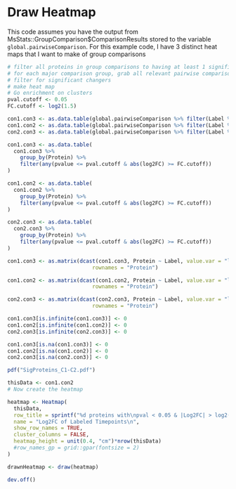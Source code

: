 # Draw Heatmap

This code assumes you have the output from MsStats::GroupComparison$ComparisonResults stored to the variable `global.pairwiseComparison`. For this example code, I have 3 distinct heat maps that I want to make of group comparisons

```r
# filter all proteins in group comparisons to having at least 1 significant changer in for each of our groups
# for each major comparison group, grab all relevant pairwise comparisons
# filter for significant changers
# make heat map
# Go enrichment on clusters
pval.cutoff <- 0.05
FC.cutoff <- log2(1.5)

con1.con3 <- as.data.table(global.pairwiseComparison %>% filter(Label %in% global.regexContrasts[1:5]))
con1.con2 <- as.data.table(global.pairwiseComparison %>% filter(Label %in% global.regexContrasts[6:10]))
con2.con3 <- as.data.table(global.pairwiseComparison %>% filter(Label %in% global.regexContrasts[11:15]))


```


```r

con1.con3 <- as.data.table(
  con1.con3 %>% 
    group_by(Protein) %>% 
    filter(any(pvalue <= pval.cutoff & abs(log2FC) >= FC.cutoff))
)

con1.con2 <- as.data.table(
  con1.con2 %>% 
    group_by(Protein) %>% 
    filter(any(pvalue <= pval.cutoff & abs(log2FC) >= FC.cutoff))
)

con2.con3 <- as.data.table(
  con2.con3 %>% 
    group_by(Protein) %>% 
    filter(any(pvalue <= pval.cutoff & abs(log2FC) >= FC.cutoff))
)


```

```r
con1.con3 <- as.matrix(dcast(con1.con3, Protein ~ Label, value.var = "log2FC"),
                           rownames = "Protein")

con1.con2 <- as.matrix(dcast(con1.con2, Protein ~ Label, value.var = "log2FC"),
                           rownames = "Protein")

con2.con3 <- as.matrix(dcast(con2.con3, Protein ~ Label, value.var = "log2FC"),
                           rownames = "Protein")
```

```r
con1.con3[is.infinite(con1.con3)] <- 0
con1.con2[is.infinite(con1.con2)] <- 0
con2.con3[is.infinite(con2.con3)] <- 0

con1.con3[is.na(con1.con3)] <- 0
con1.con2[is.na(con1.con2)] <- 0
con2.con3[is.na(con2.con3)] <- 0
```

```r
pdf("SigProteins_C1-C2.pdf")

thisData <- con1.con2
# Now create the heatmap

heatmap <- Heatmap(
  thisData,
  row_title = sprintf("%d proteins with\npval < 0.05 & |Log2FC| > log2(1.5)", nrow(thisData)),
  name = "Log2FC of Labeled Timepoints\n",
  show_row_names = TRUE,
  cluster_columns = FALSE,
  heatmap_height = unit(0.4, "cm")*nrow(thisData)
  #row_names_gp = grid::gpar(fontsize = 2)
)

drawnHeatmap <- draw(heatmap)

dev.off()
```